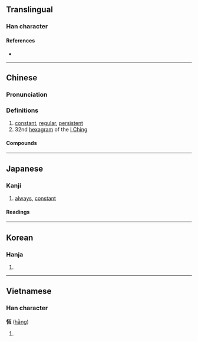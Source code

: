 {{character info/new}}
{{also|恒}}
==Translingual==

===Han character===
{{Han char|rn=61|rad=心|as=06|sn=9|four=91017|canj=PMBM|ids=⿰忄亙}}

====References====
* {{Han ref|kx=0383.250|dkj=10528|dj=0714.010|hdz=42294.160|uh=6046|ud=24646|bh=ABED|bd=44013}}

----

==Chinese==
{{zh-forms|s=恒}}

===Pronunciation===
{{zh-pron
|m=héng
|c=hang4,gang3
|h=pfs=hèn
|md=
|mn=qz:hn̂g/tw,xm,zz:hêng/qz:ân
|mn_note=hn̂g/hêng - literary; ân - vernacular
|w=
|mc=y
|oc=y
|cat=a,n
}}

===Definitions===
{{zh-hanzi}}

# [[constant]], [[regular]], [[persistent]]
# 32nd [[hexagram]] of the [[I Ching]]

====Compounds====
{{zh-der|恆河|恆河沙|恆溫|恆心|恆星|恆春|恆例|恆產|伯利恆|恆久|恆久不渝|恆士|恆定|恆山|恆常|恆情|恆星年|恆星日|恆星月|恆星系|恆星週期|恆春半島|恆春鎮|恆河平原|恆河沙數|恆溫動物|恆溫層|恆等式|恆若不足|恆言|恆言錄|恆量|恆風|恆齒|持之以恆|日升月恆|日月升恆|有恆|永恆|逾恆|酣歌恆舞|醒世恆言}}

----

==Japanese==
{{ja-kanji forms|恒|恆}}

===Kanji===
{{ja-kanji|rs=心06|shin=恒}}

# [[always]], [[constant]]

====Readings====
{{ja-readings
|goon=ごう
|kanon=こう
|kun=つね-
|nanori=のぶ, ひさ, ひさし
}}

----

==Korean==

===Hanja===
{{ko-hanja|hangeul=항|eumhun=|rv=hang|mr=hang|y=hang}}

# {{defn|lang=ko|sort=心06}}

----

==Vietnamese==

===Han character===
'''恆''' ([[hằng]])

# {{defn|lang=vi}}